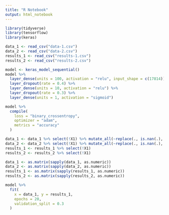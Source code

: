 ---
title: "R Notebook"
output: html_notebook
---

```{r}
library(tidyverse)
library(tensorflow)
library(keras)
```

```{r}
data_1 <- read_csv("data-1.csv")
data_2 <- read_csv("data-2.csv")
results_1 <- read_csv("results-1.csv")
results_2 <- read_csv("results-2.csv")
```

```{r}
model <- keras_model_sequential() 
model %>% 
  layer_dense(units = 100, activation = "relu", input_shape = c(17814)) %>% 
  layer_dropout(rate = 0.4) %>% 
  layer_dense(units = 10, activation = "relu") %>%
  layer_dropout(rate = 0.3) %>%
  layer_dense(units = 1, activation = "sigmoid")

model %>% 
  compile(
    loss = "binary_crossentropy", 
    optimizer = "adam", 
    metrics = "accuracy"
  )
```

```{r}
data_1 <- data_1 %>% select(!X1) %>% mutate_all(~replace(., is.nan(.), 0))
data_2 <- data_2 %>% select(!X1) %>% mutate_all(~replace(., is.nan(.), 0))
results_1 <- results_1 %>% select(!X1)
results_2 <- results_2 %>% select(!X1)

data_1 <- as.matrix(sapply(data_1, as.numeric))
data_2 <- as.matrix(sapply(data_2, as.numeric))
results_1 <- as.matrix(sapply(results_1, as.numeric))
results_2 <- as.matrix(sapply(results_2, as.numeric))
```

```{r}
model %>%
  fit(
    x = data_1, y = results_1,
    epochs = 20, 
    validation_split = 0.3
  )
```

